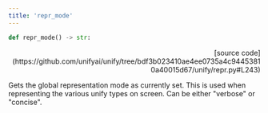 ```yaml
---
title: 'repr_mode'
---
```


```python
def repr_mode() -> str:
```

<p align="right">[source code](https://github.com/unifyai/unify/tree/bdf3b023410ae4ee0735a4c94453810a40015d67/unify/repr.py#L243)</p>

Gets the global representation mode as currently set. This is used when representing
the various unify types on screen. Can be either "verbose" or "concise".